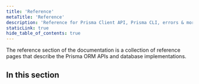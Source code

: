 ```yaml
---
title: 'Reference'
metaTitle: 'Reference'
description: 'Reference for Prisma Client API, Prisma CLI, errors & more.'
staticLink: true
hide_table_of_contents: true
---
```


<TopBlock>

The reference section of the documentation is a collection of reference pages that describe the Prisma ORM APIs and database implementations.

</TopBlock>

## In this section

<Subsections depth="3" />
